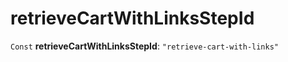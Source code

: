 
# retrieveCartWithLinksStepId

 `Const` **retrieveCartWithLinksStepId**: `"retrieve-cart-with-links"`
